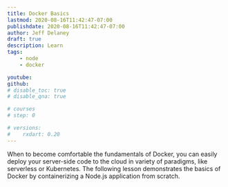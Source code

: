 ```yaml
---
title: Docker Basics
lastmod: 2020-08-16T11:42:47-07:00
publishdate: 2020-08-16T11:42:47-07:00
author: Jeff Delaney
draft: true
description: Learn 
tags: 
    - node
    - docker

youtube: 
github: 
# disable_toc: true
# disable_qna: true

# courses
# step: 0

# versions:
#    rxdart: 0.20
---
```



When to become comfortable the fundamentals of Docker, you can easily deploy your server-side code to the cloud in variety of paradigms, like serverless or Kubernetes. The following lesson demonstrates the basics of Docker by containerizing a Node.js application from scratch. 